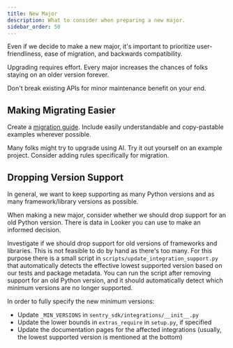 ```yaml
---
title: New Major
description: What to consider when preparing a new major.
sidebar_order: 50
---
```


Even if we decide to make a new major, it's important to prioritize user-friendliness, ease of migration, and backwards compatibility.

Upgrading requires effort. Every major increases the chances of folks staying on an older version forever.

Don't break existing APIs for minor maintenance benefit on your end.


## Making Migrating Easier

Create a [migration guide](https://docs.sentry.io/platforms/python/migration/). Include easily understandable and copy-pastable examples wherever possible.

Many folks might try to upgrade using AI. Try it out yourself on an example project. Consider adding rules specifically for migration.


## Dropping Version Support

In general, we want to keep supporting as many Python versions and as many framework/library versions as possible.

When making a new major, consider whether we should drop support for an old Python version. There is data in Looker you can use to make an informed decision.

Investigate if we should drop support for old versions of frameworks and libraries. This is not feasible to do by hand as there's too many. For this purpose there is a small script in `scripts/update_integration_support.py` that automatically detects the effective lowest supported version based on our tests and package metadata. You can run the script after removing support for an old Python version, and it should automatically detect which minimum versions are no longer supported.

In order to fully specify the new minimum versions:
- Update `_MIN_VERSIONS` in `sentry_sdk/integrations/__init__.py`
- Update the lower bounds in `extras_require` in `setup.py`, if specified
- Update the documentation pages for the affected integrations (usually, the lowest supported version is mentioned at the bottom)

